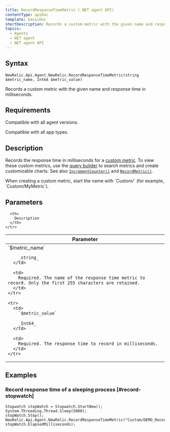 ```yaml
---
title: RecordResponseTimeMetric (.NET agent API)
contentType: apiDoc
template: basicDoc
shortDescription: Records a custom metric with the given name and response time in milliseconds.
topics:
  - Agents
  - NET agent
  - NET agent API
---
```


## Syntax

```
NewRelic.Api.Agent.NewRelic.RecordResponseTimeMetric(string $metric_name, Int64 $metric_value)
```

Records a custom metric with the given name and response time in milliseconds.

## Requirements

Compatible with all agent versions.

Compatible with all app types.

## Description

Records the response time in milliseconds for a [custom metric](/docs/agents/manage-apm-agents/agent-metrics/custom-metrics). To view these custom metrics, use the [query builder](/docs/query-your-data/explore-query-data/query-builder/use-advanced-nrql-mode-specify-data) to search metrics and create customizable charts. See also [`IncrementCounter()`](/docs/agents/net-agent/net-agent-api/incrementcounter-net-agent) and [`RecordMetric()`](/docs/agents/net-agent/net-agent-api/recordmetric-net-agent).

<Callout variant="important">
  When creating a custom metric, start the name with `Custom/` (for example, `Custom/MyMetric`).
</Callout>

## Parameters

<Table>
  <thead>
    <tr>
      <th width="25%">
        Parameter
      </th>

      <th>
        Description
      </th>
    </tr>
  </thead>

  <tbody>
    <tr>
      <td>
        `$metric_name`

        _string_
      </td>

      <td>
        Required. The name of the response time metric to record. Only the first 255 characters are retained.
      </td>
    </tr>

    <tr>
      <td>
        `$metric_value`

        _Int64_
      </td>

      <td>
        Required. The response time to record in milliseconds.
      </td>
    </tr>
  </tbody>
</Table>

## Examples

### Record response time of a sleeping process [#record-stopwatch]

```
Stopwatch stopWatch = Stopwatch.StartNew();
System.Threading.Thread.Sleep(5000);
stopWatch.Stop();
NewRelic.Api.Agent.NewRelic.RecordResponseTimeMetric("Custom/DEMO_Record_Response_Time_Metric", stopWatch.ElapsedMilliseconds);
```

